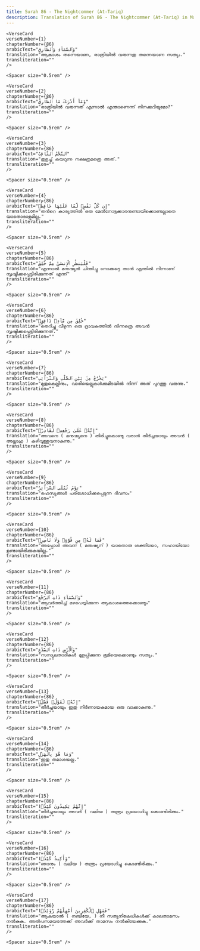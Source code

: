 ```yaml
---
title: Surah 86 - The Nightcommer (At-Tariq)  
description: Translation of Surah 86 - The Nightcommer (At-Tariq) in Malayalam
---
```







    <VerseCard 
    verseNumber={1}
    chapterNumber={86}
    arabicText="وَٱلسَّمَآءِ وَٱلطَّارِقِ"
    translation="ആകാശം തന്നെയാണ, രാത്രിയില്‍ വരുന്നതു തന്നെയാണ സത്യം."
    transliteration=""
    />

    <Spacer size="0.5rem" />
                
    <VerseCard 
    verseNumber={2}
    chapterNumber={86}
    arabicText="وَمَآ أَدْرَىٰكَ مَا ٱلطَّارِقُ"
    translation="രാത്രിയില്‍ വരുന്നത്‌ എന്നാല്‍ എന്താണെന്ന്‌ നിനക്കറിയുമോ?"
    transliteration=""
    />

    <Spacer size="0.5rem" />
                
    <VerseCard 
    verseNumber={3}
    chapterNumber={86}
    arabicText="ٱلنَّجْمُ ٱلثَّاقِبُ"
    translation="തുളച്ച്‌ കയറുന്ന നക്ഷത്രമത്രെ അത്‌."
    transliteration=""
    />

    <Spacer size="0.5rem" />
                
    <VerseCard 
    verseNumber={4}
    chapterNumber={86}
    arabicText="إِن كُلُّ نَفْسٍۢ لَّمَّا عَلَيْهَا حَافِظٌۭ"
    translation="തന്‍റെ കാര്യത്തില്‍ ഒരു മേല്‍നോട്ടക്കാരനുണ്ടായിക്കൊണ്ടല്ലാതെ യാതൊരാളുമില്ല."
    transliteration=""
    />

    <Spacer size="0.5rem" />
                
    <VerseCard 
    verseNumber={5}
    chapterNumber={86}
    arabicText="فَلْيَنظُرِ ٱلْإِنسَٰنُ مِمَّ خُلِقَ"
    translation="എന്നാല്‍ മനുഷ്യന്‍ ചിന്തിച്ചു നോക്കട്ടെ താന്‍ എന്തില്‍ നിന്നാണ്‌ സൃഷ്ടിക്കപ്പെട്ടിരിക്കുന്നത്‌ എന്ന്‌"
    transliteration=""
    />

    <Spacer size="0.5rem" />
                
    <VerseCard 
    verseNumber={6}
    chapterNumber={86}
    arabicText="خُلِقَ مِن مَّآءٍۢ دَافِقٍۢ"
    translation="തെറിച്ചു വീഴുന്ന ഒരു ദ്രാവകത്തില്‍ നിന്നത്രെ അവന്‍ സൃഷ്ടിക്കപ്പെട്ടിരിക്കുന്നത്‌."
    transliteration=""
    />

    <Spacer size="0.5rem" />
                
    <VerseCard 
    verseNumber={7}
    chapterNumber={86}
    arabicText="يَخْرُجُ مِنۢ بَيْنِ ٱلصُّلْبِ وَٱلتَّرَآئِبِ"
    translation="മുതുകെല്ലിനും, വാരിയെല്ലുകള്‍ക്കുമിടയില്‍ നിന്ന്‌ അത്‌ പുറത്തു വരുന്നു."
    transliteration=""
    />

    <Spacer size="0.5rem" />
                
    <VerseCard 
    verseNumber={8}
    chapterNumber={86}
    arabicText="إِنَّهُۥ عَلَىٰ رَجْعِهِۦ لَقَادِرٌۭ"
    translation="അവനെ ( മനുഷ്യനെ ) തിരിച്ചുകൊണ്ടു വരാന്‍ തീര്‍ച്ചയായും അവന്‍ ( അല്ലാഹു ) കഴിവുള്ളവനാകുന്നു."
    transliteration=""
    />

    <Spacer size="0.5rem" />
                
    <VerseCard 
    verseNumber={9}
    chapterNumber={86}
    arabicText="يَوْمَ تُبْلَى ٱلسَّرَآئِرُ"
    translation="രഹസ്യങ്ങള്‍ പരിശോധിക്കപ്പെടുന്ന ദിവസം"
    transliteration=""
    />

    <Spacer size="0.5rem" />
                
    <VerseCard 
    verseNumber={10}
    chapterNumber={86}
    arabicText="فَمَا لَهُۥ مِن قُوَّةٍۢ وَلَا نَاصِرٍۢ"
    translation="അപ്പോള്‍ അവന്‌ ( മനുഷ്യന്‌ ) യാതൊരു ശക്തിയോ, സഹായിയോ ഉണ്ടായിരിക്കുകയില്ല."
    transliteration=""
    />

    <Spacer size="0.5rem" />
                
    <VerseCard 
    verseNumber={11}
    chapterNumber={86}
    arabicText="وَٱلسَّمَآءِ ذَاتِ ٱلرَّجْعِ"
    translation="ആവര്‍ത്തിച്ച്‌ മഴപെയ്യിക്കുന്ന ആകാശത്തെക്കൊണ്ടും"
    transliteration=""
    />

    <Spacer size="0.5rem" />
                
    <VerseCard 
    verseNumber={12}
    chapterNumber={86}
    arabicText="وَٱلْأَرْضِ ذَاتِ ٱلصَّدْعِ"
    translation="സസ്യലതാദികള്‍ മുളപ്പിക്കുന്ന ഭൂമിയെക്കൊണ്ടും സത്യം."
    transliteration=""
    />

    <Spacer size="0.5rem" />
                
    <VerseCard 
    verseNumber={13}
    chapterNumber={86}
    arabicText="إِنَّهُۥ لَقَوْلٌۭ فَصْلٌۭ"
    translation="തീര്‍ച്ചയായും ഇതു നിര്‍ണായകമായ ഒരു വാക്കാകുന്നു."
    transliteration=""
    />

    <Spacer size="0.5rem" />
                
    <VerseCard 
    verseNumber={14}
    chapterNumber={86}
    arabicText="وَمَا هُوَ بِٱلْهَزْلِ"
    translation="ഇതു തമാശയല്ല."
    transliteration=""
    />

    <Spacer size="0.5rem" />
                
    <VerseCard 
    verseNumber={15}
    chapterNumber={86}
    arabicText="إِنَّهُمْ يَكِيدُونَ كَيْدًۭا"
    translation="തീര്‍ച്ചയായും അവര്‍ ( വലിയ ) തന്ത്രം പ്രയോഗിച്ചു കൊണ്ടിരിക്കും."
    transliteration=""
    />

    <Spacer size="0.5rem" />
                
    <VerseCard 
    verseNumber={16}
    chapterNumber={86}
    arabicText="وَأَكِيدُ كَيْدًۭا"
    translation="ഞാനും ( വലിയ ) തന്ത്രം പ്രയോഗിച്ചു കൊണ്ടിരിക്കും."
    transliteration=""
    />

    <Spacer size="0.5rem" />
                
    <VerseCard 
    verseNumber={17}
    chapterNumber={86}
    arabicText="فَمَهِّلِ ٱلْكَٰفِرِينَ أَمْهِلْهُمْ رُوَيْدًۢا"
    translation="ആകയാല്‍ ( നബിയേ, ) നീ സത്യനിഷേധികള്‍ക്ക്‌ കാലതാമസം നല്‍കുക. അല്‍പസമയത്തേക്ക്‌ അവര്‍ക്ക്‌ താമസം നല്‍കിയേക്കുക."
    transliteration=""
    />

    <Spacer size="0.5rem" />
                